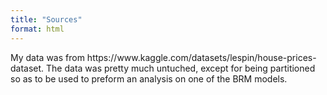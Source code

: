 ```yaml
---
title: "Sources"
format: html
---
```


My data was from https://www.kaggle.com/datasets/lespin/house-prices-dataset. The data was pretty much untuched, except for being partitioned so as to be used to preform an analysis on one of the BRM models.
